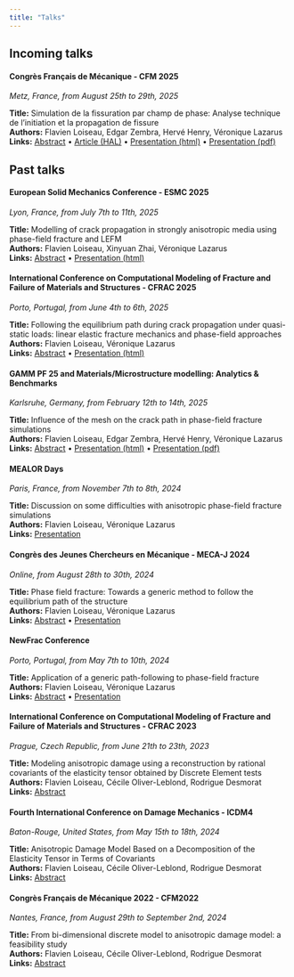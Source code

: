 ```yaml
---
title: "Talks"
---
```


## Incoming talks


::: {.talk-card}
#### Congrès Français de Mécanique - CFM 2025
*Metz, France, from August 25th to 29th, 2025*

**Title:** Simulation de la fissuration par champ de phase: Analyse technique de l'initiation et la propagation de fissure  
**Authors:** Flavien Loiseau, Edgar Zembra, Hervé Henry, Véronique Lazarus  
**Links:** [Abstract](resources/documents/2025-08_CFM/abstract.pdf) • [Article (HAL)](https://hal.science/hal-05221510) • [Presentation (html)](resources/documents/2025-08_CFM/presentation.html) • [Presentation (pdf)](resources/documents/2025-08_CFM/presentation.pdf)
:::

## Past talks

::: {.talk-card}
#### European Solid Mechanics Conference - ESMC 2025
*Lyon, France, from July 7th to 11th, 2025*

**Title:** Modelling of crack propagation in strongly anisotropic media using phase-field fracture and LEFM  
**Authors:** Flavien Loiseau, Xinyuan Zhai, Véronique Lazarus  
**Links:** [Abstract](resources/documents/2025-07_ESMC/abstract.pdf) • [Presentation (html)](resources/documents/2025-07_ESMC/presentation.html)
:::

::: {.talk-card}
#### International Conference on Computational Modeling of Fracture and Failure of Materials and Structures - CFRAC 2025
*Porto, Portugal, from June 4th to 6th, 2025*

**Title:** Following the equilibrium path during crack propagation under quasi-static loads: linear elastic fracture mechanics and phase-field approaches  
**Authors:** Flavien Loiseau, Véronique Lazarus  
**Links:** [Abstract](resources/documents/2025_CFRAC/cfrac_2025_abstract.pdf) • [Presentation (html)](resources/documents/2025_CFRAC/cfrac_2025_presentation.html)
:::

::: {.talk-card}
#### GAMM PF 25 and Materials/Microstructure modelling: Analytics & Benchmarks
*Karlsruhe, Germany, from February 12th to 14th, 2025*

**Title:** Influence of the mesh on the crack path in phase-field fracture simulations  
**Authors:** Flavien Loiseau, Edgar Zembra, Hervé Henry, Véronique Lazarus  
**Links:** [Abstract](resources/documents/2025_GAMM/abstract.pdf) • [Presentation (html)](resources/documents/2025_GAMM/presentation/presentation.html) • [Presentation (pdf)](resources/documents/2025_GAMM/presentation/presentation.pdf)
:::

::: {.talk-card}
#### MEALOR Days
*Paris, France, from November 7th to 8th, 2024*

**Title:** Discussion on some difficulties with anisotropic phase-field fracture simulations  
**Authors:** Flavien Loiseau, Véronique Lazarus  
**Links:** [Presentation](resources/documents/2024-11_MEALOR_Days/presentation.html)
:::

::: {.talk-card}
#### Congrès des Jeunes Chercheurs en Mécanique - MECA-J 2024
*Online, from August 28th to 30th, 2024*

**Title:** Phase field fracture: Towards a generic method to follow the equilibrium path of the structure  
**Authors:** Flavien Loiseau, Véronique Lazarus  
**Links:** [Abstract](resources/documents/2024-08_MECA-J/abstract.pdf) • [Presentation](resources/documents/2024-08_MECA-J/presentation.html)
:::

::: {.talk-card}
#### NewFrac Conference  
*Porto, Portugal, from May 7th to 10th, 2024*

**Title:** Application of a generic path-following to phase-field fracture  
**Authors:** Flavien Loiseau, Véronique Lazarus  
**Links:** [Abstract](resources/documents/2024-05_NewFrac/abstract.pdf) • [Presentation](resources/documents/2024-05_NewFrac/presentation.html)
:::

::: {.talk-card}
#### International Conference on Computational Modeling of Fracture and Failure of Materials and Structures - CFRAC 2023
*Prague, Czech Republic, from June 21th to 23th, 2023*

**Title:** Modeling anisotropic damage using a reconstruction by rational covariants of the elasticity tensor obtained by Discrete Element tests  
**Authors:** Flavien Loiseau, Cécile Oliver-Leblond, Rodrigue Desmorat  
**Links:** [Abstract](https://hal.science/hal-04346952)
:::

::: {.talk-card}
#### Fourth International Conference on Damage Mechanics - ICDM4
*Baton-Rouge, United States, from May 15th to 18th, 2024*

**Title:** Anisotropic Damage Model Based on a Decomposition of the Elasticity Tensor in Terms of Covariants  
**Authors:** Flavien Loiseau, Cécile Oliver-Leblond, Rodrigue Desmorat  
**Links:** [Abstract](https://hal.science/hal-04346936)
:::

::: {.talk-card}
#### Congrès Français de Mécanique 2022 - CFM2022
*Nantes, France, from August 29th to September 2nd, 2024*

**Title:** From bi-dimensional discrete model to anisotropic damage model: a feasibility study  
**Authors:** Flavien Loiseau, Cécile Oliver-Leblond, Rodrigue Desmorat  
**Links:** [Abstract](https://hal.science/hal-03892314)
:::
